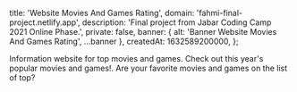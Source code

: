 
  title: 'Website Movies And Games Rating',
  domain: 'fahmi-final-project.netlify.app',
  description: 'Final project from Jabar Coding Camp 2021 Online Phase.',
  private: false,
  banner: { alt: 'Banner Website Movies And Games Rating', ...banner },
  createdAt: 1632589200000,
};

Information website for top movies and games. Check out this year's popular movies and games!. Are your favorite movies and games on the list of top?
